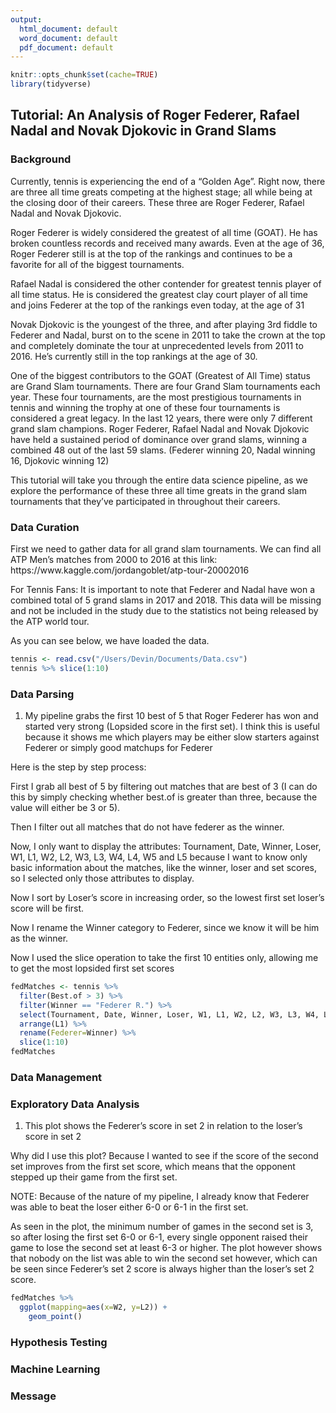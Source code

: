 ```yaml
---
output:
  html_document: default
  word_document: default
  pdf_document: default
---
```

```r
knitr::opts_chunk$set(cache=TRUE)
library(tidyverse)
```

## Tutorial: An Analysis of Roger Federer, Rafael Nadal and Novak Djokovic in Grand Slams

### Background
Currently, tennis is experiencing the end of a "Golden Age". Right now, there are three all time greats competing at the highest stage; all while being at the closing door of their careers. These three are Roger Federer, Rafael Nadal and Novak Djokovic.

Roger Federer is widely considered the greatest of all time (GOAT). He has broken countless records and received many awards. Even at the age of 36, Roger Federer still is at the top of the rankings and continues to be a favorite for all of the biggest tournaments.

Rafael Nadal is considered the other contender for greatest tennis player of all time status. He is considered the greatest clay court player of all time and joins Federer at the top of the rankings even today, at the age of 31

Novak Djokovic is the youngest of the three, and after playing 3rd fiddle to Federer and Nadal, burst on to the scene in 2011 to take the crown at the top and completely dominate the tour at unprecedented levels from 2011 to 2016. He's currently still in the top rankings at the age of 30.

One of the biggest contributors to the GOAT (Greatest of All Time) status are Grand Slam tournaments. There are four Grand Slam tournaments each year. These four tournaments, are the most prestigious tournaments in tennis and winning the trophy at one of these four tournaments is considered a great legacy. In the last 12 years, there were only 7 different grand slam champions. Roger Federer, Rafael Nadal and Novak Djokovic have held a sustained period of dominance over grand slams, winning a combined 48 out of the last 59 slams. (Federer winning 20, Nadal winning 16, Djokovic winning 12)

This tutorial will take you through the entire data science pipeline, as we explore the performance of these three all time greats in the grand slam tournaments that they've participated in throughout their careers.

### Data Curation
First we need to gather data for all grand slam tournaments. We can find all ATP Men's matches from 2000 to 2016 at this link:
https://www.kaggle.com/jordangoblet/atp-tour-20002016

For Tennis Fans: It is important to note that Federer and Nadal have won a combined total of 5 grand slams in 2017 and 2018. This data will be missing and not be included in the study due to the statistics not being released by the ATP world tour.

As you can see below, we have loaded the data.

```r
tennis <- read.csv("/Users/Devin/Documents/Data.csv")
tennis %>% slice(1:10)
```

### Data Parsing

1) My pipeline grabs the first 10 best of 5 that Roger Federer has won and started very strong (Lopsided score in the first set).
I think this is useful because it shows me which players may be either slow starters against Federer or simply good matchups for Federer


Here is the step by step process:


First I grab all best of 5 by filtering out matches that are best of 3 (I can do this by simply checking whether best.of is greater than three, because the value will either be 3 or 5). 

Then I filter out all matches that do not have federer as the winner.

Now, I only want to display the attributes: Tournament, Date, Winner, Loser, W1, L1, W2, L2, W3, L3, W4, L4, W5 and L5 because I want to know only basic information about the matches, like the winner, loser and set scores, so I selected only those attributes to display. 

Now I sort by Loser's score in increasing order, so the lowest first set loser's score will be first.

Now I rename the Winner category to Federer, since we know it will be him as the winner.

Now I used the slice operation to take the first 10 entities only, allowing me to get the most lopsided first set scores

```r
fedMatches <- tennis %>%
  filter(Best.of > 3) %>%
  filter(Winner == "Federer R.") %>%
  select(Tournament, Date, Winner, Loser, W1, L1, W2, L2, W3, L3, W4, L4, W5, L5) %>%
  arrange(L1) %>%
  rename(Federer=Winner) %>%
  slice(1:10)
fedMatches
```


### Data Management

### Exploratory Data Analysis

1) This plot shows the Federer's score in set 2 in relation to the loser's score in set 2

Why did I use this plot? Because I wanted to see if the score of the second set improves from the first set score, which means that the opponent stepped up their game from the first set.

NOTE: Because of the nature of my pipeline, I already know that Federer was able to beat the loser either 6-0 or 6-1 in the first set.

As seen in the plot, the minimum number of games in the second set is 3, so after losing the first set 6-0 or 6-1, every single opponent raised their game to lose the second set at least 6-3 or higher. The plot however shows that nobody on the list was able to win the second set however, which can be seen since Federer's set 2 score is always higher than the loser's set 2 score.

```r
fedMatches %>%
  ggplot(mapping=aes(x=W2, y=L2)) +
    geom_point()
```

### Hypothesis Testing

### Machine Learning

### Message